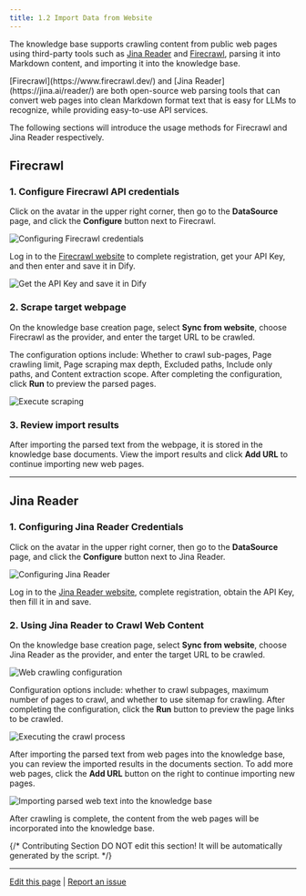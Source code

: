 ```yaml
---
title: 1.2 Import Data from Website
---
```


The knowledge base supports crawling content from public web pages using third-party tools such as [Jina Reader](https://jina.ai/reader/) and [Firecrawl](https://www.firecrawl.dev/), parsing it into Markdown content, and importing it into the knowledge base.

<Info>
​[Firecrawl](https://www.firecrawl.dev/) and [Jina Reader](https://jina.ai/reader/) are both open-source web parsing tools that can convert web pages into clean Markdown format text that is easy for LLMs to recognize, while providing easy-to-use API services.
</Info>

The following sections will introduce the usage methods for Firecrawl and Jina Reader respectively.

## Firecrawl

### **1. Configure Firecrawl API credentials**

Click on the avatar in the upper right corner, then go to the **DataSource** page, and click the **Configure** button next to Firecrawl.

![Configuring Firecrawl credentials](https://assets-docs.dify.ai/2024/12/d468cf996f591b4b2bd0ffb5de62bad4.png)

Log in to the [Firecrawl website](https://www.firecrawl.dev/) to complete registration, get your API Key, and then enter and save it in Dify.

![Get the API Key and save it in Dify](https://files.gitbook.com/v0/b/gitbook-x-prod.appspot.com/o/spaces%2FRncMhlfeYTrpujwzDIqw%2Fuploads%2FtAwcLoAYT1A2v12pfJC3%2Fimage.png?alt=media&token=3b5b784f-2808-431f-8595-2638d038c190)

### 2. Scrape target webpage

On the knowledge base creation page, select **Sync from website**, choose Firecrawl as the provider, and enter the target URL to be crawled.

The configuration options include: Whether to crawl sub-pages, Page crawling limit, Page scraping max depth, Excluded paths, Include only paths, and Content extraction scope. After completing the configuration, click **Run** to preview the parsed pages.

![Execute scraping](https://assets-docs.dify.ai/2024/12/3e63b4ced9770e21d5132c3aa8e5d2de.png)

### 3. Review import results

After importing the parsed text from the webpage, it is stored in the knowledge base documents. View the import results and click **Add URL** to continue importing new web pages.

***

## Jina Reader

### 1. Configuring Jina Reader Credentials

Click on the avatar in the upper right corner, then go to the **DataSource** page, and click the **Configure** button next to Jina Reader.

![Configuring Jina Reader](https://assets-docs.dify.ai/2024/12/28b37f9b36fe808b2d3302c48fce5ea3.png)

Log in to the [Jina Reader website](https://jina.ai/reader/), complete registration, obtain the API Key, then fill it in and save.

### 2. Using Jina Reader to Crawl Web Content

On the knowledge base creation page, select **Sync from website**, choose Jina Reader as the provider, and enter the target URL to be crawled.

![Web crawling configuration](https://assets-docs.dify.ai/2024/12/f9170b2a2ab1be94bc85ff3ed3c3e723.png)

Configuration options include: whether to crawl subpages, maximum number of pages to crawl, and whether to use sitemap for crawling. After completing the configuration, click the **Run** button to preview the page links to be crawled.

![Executing the crawl process](https://assets-docs.dify.ai/2024/12/a875f21a751551c03109c76308c577ee.png)

After importing the parsed text from web pages into the knowledge base, you can review the imported results in the documents section. To add more web pages, click the **Add URL** button on the right to continue importing new pages.

![Importing parsed web text into the knowledge base](https://assets-docs.dify.ai/2024/12/03494dc3c882ac1c74b464ea931e2533.png)

After crawling is complete, the content from the web pages will be incorporated into the knowledge base.

{/*
Contributing Section
DO NOT edit this section!
It will be automatically generated by the script.
*/}

---

[Edit this page](https://github.com/langgenius/dify-docs/edit/main/en/guides/knowledge-base/create-knowledge-and-upload-documents/import-content-data/sync-from-website.mdx) | [Report an issue](https://github.com/langgenius/dify-docs/issues/new?title=Documentation%20Issue%3A%20from-webs&body=%23%23%20Issue%20Description%0A%3C%21--%20Please%20briefly%20describe%20the%20issue%20you%20found%20--%3E%0A%0A%23%23%20Page%20Link%0Ahttps%3A%2F%2Fgithub.com%2Flanggenius%2Fdify-docs%2Fblob%2Fmain%2Fen/guides/knowledge-base/create-knowledge-and-upload-documents/import-content-data%2Fsync-from-website.mdx%0A%0A%23%23%20Suggested%20Changes%0A%3C%21--%20If%20you%20have%20specific%20suggestions%20for%20changes%2C%20please%20describe%20them%20here%20--%3E%0A%0A%3C%21--%20Thank%20you%20for%20helping%20improve%20our%20documentation%21%20--%3E)

